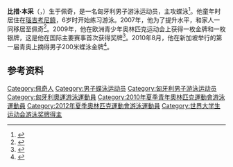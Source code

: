 {{NoteTA|G1=Aquatics}}
{{Infobox swimmer
| name           = 比措·本采
| image          = 
| nationality    = {{HUN}}
| strokes        = [[蝶泳|蝶泳]]
| club           = Pécsi VSI
| birth_date     = {{birth date and age|1993|1|19|df=y}}
| birth_place    = {{HUN}}[[佩奇|佩奇]]
| height         = {{convert|1.83|m|ftin|abbr=on}}
| weight         = {{convert|74|kg|lb|0|abbr=on}}
| medaltemplates = 
{{MedalSport|男子[[游泳|游泳]]}}
{{MedalCountry|{{HUN}}}}
{{MedalCompetition|[[欧洲游泳锦标赛|欧洲游泳锦标赛]]}}
{{MedalSilver|[[2012年欧洲游泳锦标赛|2012 德布勒森]]|200米蝶泳}}
{{MedalSilver|[[2014年欧洲游泳锦标赛|2014 柏林]]|200米蝶泳}}
{{MedalCompetition|[[欧洲短池游泳锦标赛|欧洲短池游泳锦标赛]]}}
{{MedalBronze|2010 埃因霍温|200米蝶泳}}
{{MedalCompetition|[[青年奥林匹克运动会|青年奥林匹克运动会]]}}
{{MedalGold|[[2010年夏季青年奥林匹克运动会|2010 新加坡]]|[[2010年夏季青年奥林匹克运动会游泳比赛|200米蝶泳]]}}
{{MedalCompetition|欧洲青年游泳锦标赛}}
{{MedalGold|2010 赫尔辛基|200米蝶泳}}
{{MedalGold|2011 贝尔格莱德|200米蝶泳}}
{{MedalBronze|2010 赫尔辛基|100米蝶泳}}
{{MedalCompetition|[[夏季世界大学生运动会|夏季世界大学生运动会]]}}
{{MedalGold|[[2013年夏季世界大学生运动会|2013 喀山]]|[[2013年夏季世界大学生运动会游泳比赛|200米蝶泳]]}}
{{MedalBronze|[[2017年夏季世界大学生运动会|2017 台北]]|[[2017年夏季世界大学生运动会游泳比赛|200米蝶泳]]}}
| show-medals    = yes
}}
{{Eastern name order|匈牙利语|匈牙利人名}}
'''比措·本采'''（{{lang-hu|Biczó Bence}}，{{bd|1993年|1月19日||}}）生于佩奇，是一名匈牙利男子游泳运动员，主攻蝶泳<ref>{{cite web |url=https://www.sports-reference.com/olympics/athletes/bi/bence-biczo-1.html|title=Bence Biczó|work=Sport Reference|accessdate=2020-07-29|archive-url=https://web.archive.org/web/20200418050456/https://www.sports-reference.com/olympics/athletes/bi/bence-biczo-1.html|archive-date=2020-04-18}}</ref>。他童年时居住在[[瑙吉考尼饒|瑙吉考尼饒]]，6岁时开始练习游泳。2007年，他为了提升水平，和家人一同移居至佩奇<ref>{{cite web|url=https://psnzrt.hu/london-2012/biczo-bence|script-title=hu:Biczó Bence - LONDON 2012|work={{lang|hu|Pécsi Sport Nonprofit Zrt.}}|accessdate=2020-07-29|archiveurl=https://web.archive.org/web/20131127065809/http://www.psnzrt.hu/london-2012/biczo-bence|archivedate=2013-11-27}}</ref>。2009年，他在欧洲青少年奥林匹克运动会上获得一枚金牌和一枚银牌，这是他在国际主要赛事首次获得奖牌<ref>{{cite web|url=https://molalapitvany.hu/tamogatott/sport_tamogatottak_2011|script-title=hu:MOL Tehetségtámogató Program 2011 Sport|website=molalapitvany.hu|accessdate=2020-07-29|archiveurl=https://web.archive.org/web/20200729103055/https://molalapitvany.hu/tamogatott/sport_tamogatottak_2011|archivedate=2020-07-29|dead-url=no}}</ref>。2010年8月，他在新加坡举行的第一届青奥上摘得男子200米蝶泳金牌<ref>{{cite web|url=http://www.nemzetisport.hu/ifjusagi_olimpia/ifjusagi-olimpia-biczo-bence-aranyermes-200-m-pillangon-2041676|script-title=hu:Ifjúsági olimpia: Biczó Bence aranyérmes 200 m pillangón|publisher={{lang|hu|Nemzeti Sport}}|date=2010-08-20|accessdate=2020-07-29|archiveurl=https://web.archive.org/web/20160310063118/http://www.nemzetisport.hu/ifjusagi_olimpia/ifjusagi-olimpia-biczo-bence-aranyermes-200-m-pillangon-2041676|archivedate=2016-03-10}}</ref>。

==参考资料==
{{reflist}}

{{DEFAULTSORT:Biczo, Bence}}
[[Category:佩奇人|Category:佩奇人]]
[[Category:男子蝶泳运动员|Category:男子蝶泳运动员]]
[[Category:匈牙利男子游泳运动员|Category:匈牙利男子游泳运动员]]
[[Category:匈牙利奧運游泳運動員|Category:匈牙利奧運游泳運動員]]
[[Category:2010年夏季青年奧林匹克運動會游泳運動員|Category:2010年夏季青年奧林匹克運動會游泳運動員]]
[[Category:2012年夏季奧林匹克運動會游泳運動員|Category:2012年夏季奧林匹克運動會游泳運動員]]
[[Category:世界大学生运动会游泳奖牌得主|Category:世界大学生运动会游泳奖牌得主]]